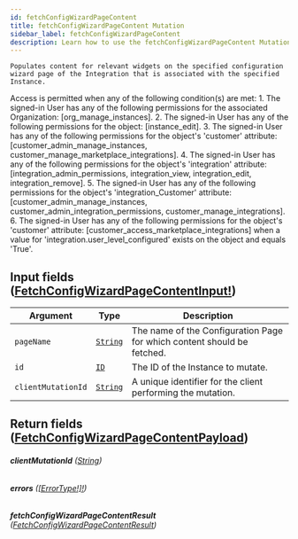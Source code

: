 ```yaml
---
id: fetchConfigWizardPageContent
title: fetchConfigWizardPageContent Mutation
sidebar_label: fetchConfigWizardPageContent
description: Learn how to use the fetchConfigWizardPageContent Mutation for Builder's API.
---
```


    Populates content for relevant widgets on the specified configuration
    wizard page of the Integration that is associated with the specified
    Instance.

Access is permitted when any of the following condition(s) are met: 1. The signed-in User has any of the following permissions for the associated Organization: [org_manage_instances]. 2. The signed-in User has any of the following permissions for the object: [instance_edit]. 3. The signed-in User has any of the following permissions for the object's 'customer' attribute: [customer_admin_manage_instances, customer_manage_marketplace_integrations]. 4. The signed-in User has any of the following permissions for the object's 'integration' attribute: [integration_admin_permissions, integration_view, integration_edit, integration_remove]. 5. The signed-in User has any of the following permissions for the object's 'integration_Customer' attribute: [customer_admin_manage_instances, customer_admin_integration_permissions, customer_manage_integrations]. 6. The signed-in User has any of the following permissions for the object's 'customer' attribute: [customer_access_marketplace_integrations] when a value for 'integration.user_level_configured' exists on the object and equals 'True'.

## Input fields ([FetchConfigWizardPageContentInput!](/self-managed/composer/builder/api/schema/input_object/FetchConfigWizardPageContentInput.mdx))

| Argument           | Type                                     | Description                                                             |
| ------------------ | ---------------------------------------- | ----------------------------------------------------------------------- |
| `pageName`         | [`String`](/self-managed/composer/builder/api/schema/scalar/String.mdx) | The name of the Configuration Page for which content should be fetched. |
| `id`               | [`ID`](/self-managed/composer/builder/api/schema/scalar/ID.mdx)         | The ID of the Instance to mutate.                                       |
| `clientMutationId` | [`String`](/self-managed/composer/builder/api/schema/scalar/String.mdx) | A unique identifier for the client performing the mutation.             |

## Return fields ([FetchConfigWizardPageContentPayload](/self-managed/composer/builder/api/schema/object/FetchConfigWizardPageContentPayload.mdx))

###### <b>clientMutationId</b> ([String](/self-managed/composer/builder/api/schema/scalar/String.mdx))

###### <b>errors</b> ([[ErrorType!]!](/self-managed/composer/builder/api/schema/object/ErrorType.mdx))

###### <b>fetchConfigWizardPageContentResult</b> ([FetchConfigWizardPageContentResult](/self-managed/composer/builder/api/schema/object/FetchConfigWizardPageContentResult.mdx))
